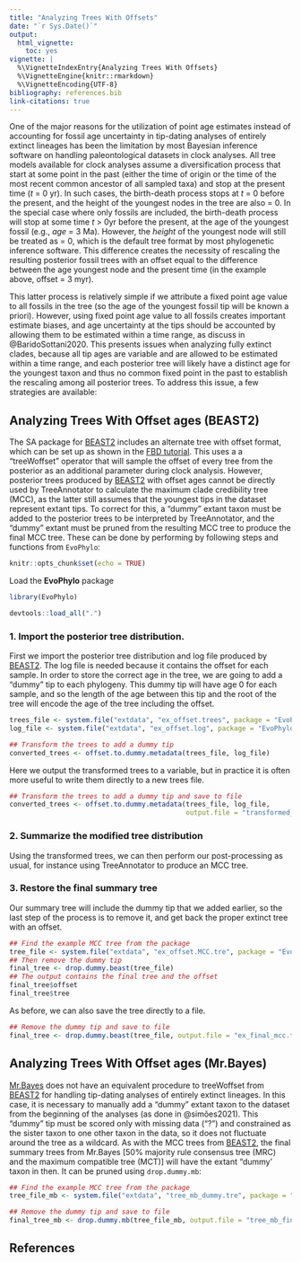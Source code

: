 ---
title: "Analyzing Trees With Offsets"
date: "`r Sys.Date()`"
output:
  html_vignette:
    toc: yes
vignette: |
  %\VignetteIndexEntry{Analyzing Trees With Offsets} 
  %\VignetteEngine{knitr::rmarkdown} 
  %\VignetteEncoding{UTF-8}
bibliography: references.bib
link-citations: true
---

One of the major reasons for the utilization of point age estimates instead of accounting for fossil age uncertainty in tip-dating analyses of entirely extinct lineages has been the limitation by most Bayesian inference software on handling paleontological datasets in clock analyses. All tree models available for clock analyses assume a diversification process that start at some point in the past (either the time of origin or the time of the most recent common ancestor of all sampled taxa) and stop at the present time (*t* = 0 yr). In such cases, the birth-death process stops at *t* = 0 before the present, and the height of the youngest nodes in the tree are also = 0. In the special case where only fossils are included, the birth-death process will stop at some time *t* > 0yr before the present, at the age of the youngest fossil (e.g., *age* = 3 Ma). However, the *height* of the youngest node will still be treated as = 0, which is the default tree format by most phylogenetic inference software. This difference creates the necessity of rescaling the resulting posterior fossil trees with an offset equal to the difference between the age youngest node and the present time (in the example above, offset = 3 myr). 

This latter process is relatively simple if we attribute a fixed point age value to all fossils in the tree (so the age of the youngest fossil tip will be known a priori). However, using fixed point age value to all fossils creates important estimate biases, and age uncertainty at the tips should be accounted by allowing them to be estimated within a time range, as discuss in @BaridoSottani2020. This presents issues when analyzing fully extinct clades, because all tip ages are variable and are allowed to be estimated within a time range, and each posterior tree will likely have a distinct age for the youngest taxon and thus no common fixed point in the past to establish the rescaling among all posterior trees. To address this issue, a few strategies are available:

## Analyzing Trees With Offset ages (BEAST2)

The SA package for [BEAST2](http://www.beast2.org/) includes an alternate tree with offset format, which can be set up as shown in the [FBD tutorial](https://taming-the-beast.org/tutorials/FBD-tutorial/). This uses a a “treeWoffset” operator that will sample the offset of every tree from the posterior as an additional parameter during clock analysis. However, posterior trees produced by [BEAST2](http://www.beast2.org/) with offset ages cannot be directly used by TreeAnnotator to calculate the maximum clade credibility tree (MCC), as the latter still assumes that the youngest tips in the dataset represent extant tips. To correct for this, a “dummy” extant taxon must be added to the posterior trees to be interpreted by TreeAnnotator, and the “dummy” extant must be pruned from the resulting MCC tree to produce the final MCC tree. These can be done by performing by following steps and functions from `EvoPhylo`:


```{r, setup, echo=FALSE}
knitr::opts_chunk$set(echo = TRUE)
```

Load the **EvoPhylo** package

```{r, eval = FALSE}
library(EvoPhylo)
```

```{r, include=FALSE}
devtools::load_all(".")
```

### 1. Import the posterior tree distribution.

First we import the posterior tree distribution and log file produced by [BEAST2](http://www.beast2.org/). The log file is needed because it contains the offset for each sample. In order to store the correct age in the tree, we are going to add a "dummy" tip to each phylogeny. This dummy tip will have age 0 for each sample, and so the length of the age between this tip and the root of the tree will encode the age of the tree including the offset.

```{r}

trees_file <- system.file("extdata", "ex_offset.trees", package = "EvoPhylo")
log_file <- system.file("extdata", "ex_offset.log", package = "EvoPhylo")

## Transform the trees to add a dummy tip
converted_trees <- offset.to.dummy.metadata(trees_file, log_file)
```

Here we output the transformed trees to a variable, but in practice it is often more useful to write them directly to a new trees file.

```{r, eval=FALSE}
## Transform the trees to add a dummy tip and save to file
converted_trees <- offset.to.dummy.metadata(trees_file, log_file, 
                                            output.file = "transformed_offset.trees")
```

### 2. Summarize the modified tree distribution

Using the transformed trees, we can then perform our post-processing as usual, for instance using TreeAnnotator to produce an MCC tree.

### 3. Restore the final summary tree

Our summary tree will include the dummy tip that we added earlier, so the last step of the process is to remove it, and get back the proper extinct tree with an offset.

```{r}
## Find the example MCC tree from the package
tree_file <- system.file("extdata", "ex_offset.MCC.tre", package = "EvoPhylo")
## Then remove the dummy tip
final_tree <- drop.dummy.beast(tree_file)
## The output contains the final tree and the offset
final_tree$offset
final_tree$tree
```

As before, we can also save the tree directly to a file.

```{r, eval=FALSE}
## Remove the dummy tip and save to file
final_tree <- drop.dummy.beast(tree_file, output.file = "ex_final_mcc.tre")
```

## Analyzing Trees With Offset ages (Mr.Bayes)

[Mr.Bayes](https://nbisweden.github.io/MrBayes/) does not have an equivalent procedure to treeWoffset from [BEAST2](http://www.beast2.org/) for handling tip-dating analyses of entirely extinct lineages. In this case, it is necessary to manually add a “dummy” extant taxon to the dataset from the beginning of the analyses (as done in @simões2021). This "dummy" tip must be scored only with missing data (“?”) and constrained as the sister taxon to one other taxon in the data, so it does not fluctuate around the tree as a wildcard. As with the MCC trees from [BEAST2](http://www.beast2.org/), the final summary trees from Mr.Bayes [50% majority rule consensus tree (MRC) and the maximum compatible tree (MCT)] will have the extant “dummy’ taxon in then. It can be pruned using `drop.dummy.mb`:


```{r}
## Find the example MCC tree from the package
tree_file_mb <- system.file("extdata", "tree_mb_dummy.tre", package = "EvoPhylo")

## Remove the dummy tip and save to file
final_tree_mb <- drop.dummy.mb(tree_file_mb, output.file = "tree_mb_final.tre")
```

## References
